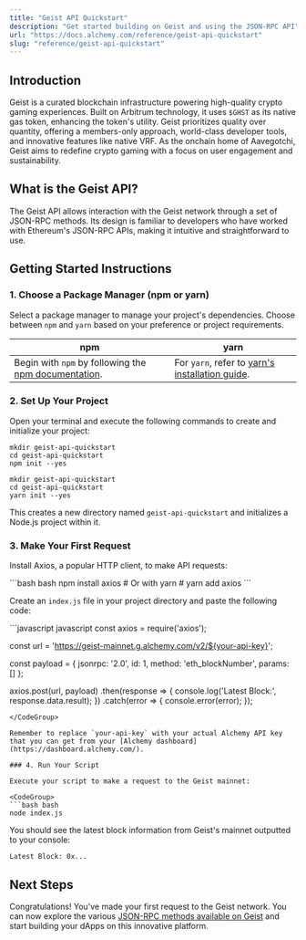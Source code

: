 ```yaml
---
title: "Geist API Quickstart"
description: "Get started building on Geist and using the JSON-RPC API"
url: "https://docs.alchemy.com/reference/geist-api-quickstart"
slug: "reference/geist-api-quickstart"
---
```


## Introduction

Geist is a curated blockchain infrastructure powering high-quality crypto gaming experiences. Built on Arbitrum technology, it uses `$GHST` as its native gas token, enhancing the token's utility. Geist prioritizes quality over quantity, offering a members-only approach, world-class developer tools, and innovative features like native VRF. As the onchain home of Aavegotchi, Geist aims to redefine crypto gaming with a focus on user engagement and sustainability.

## What is the Geist API?

The Geist API allows interaction with the Geist network through a set of JSON-RPC methods. Its design is familiar to developers who have worked with Ethereum's JSON-RPC APIs, making it intuitive and straightforward to use.

## Getting Started Instructions

### 1. Choose a Package Manager (npm or yarn)

Select a package manager to manage your project's dependencies. Choose between `npm` and `yarn` based on your preference or project requirements.

| npm                                                                                                                       | yarn                                                                                                |
| ------------------------------------------------------------------------------------------------------------------------- | --------------------------------------------------------------------------------------------------- |
| Begin with `npm` by following the [npm documentation](https://docs.npmjs.com/downloading-and-installing-node-js-and-npm). | For `yarn`, refer to [yarn's installation guide](https://classic.yarnpkg.com/lang/en/docs/install). |

### 2. Set Up Your Project

Open your terminal and execute the following commands to create and initialize your project:

```shell
mkdir geist-api-quickstart
cd geist-api-quickstart
npm init --yes
```

```shell
mkdir geist-api-quickstart
cd geist-api-quickstart
yarn init --yes
```

This creates a new directory named `geist-api-quickstart` and initializes a Node.js project within it.

### 3. Make Your First Request

Install Axios, a popular HTTP client, to make API requests:

<CodeGroup>
  ```bash bash
  npm install axios
  # Or with yarn
  # yarn add axios
  ```
</CodeGroup>

Create an `index.js` file in your project directory and paste the following code:

<CodeGroup>
  ```javascript javascript
  const axios = require('axios');

  const url = 'https://geist-mainnet.g.alchemy.com/v2/${your-api-key}';

  const payload = {
    jsonrpc: '2.0',
    id: 1,
    method: 'eth_blockNumber',
    params: []
  };

  axios.post(url, payload)
    .then(response => {
      console.log('Latest Block:', response.data.result);
    })
    .catch(error => {
      console.error(error);
    });
  ```
</CodeGroup>

Remember to replace `your-api-key` with your actual Alchemy API key that you can get from your [Alchemy dashboard](https://dashboard.alchemy.com/).

### 4. Run Your Script

Execute your script to make a request to the Geist mainnet:

<CodeGroup>
  ```bash bash
  node index.js
  ```
</CodeGroup>

You should see the latest block information from Geist's mainnet outputted to your console:

```shell
Latest Block: 0x...
```

## Next Steps

Congratulations! You've made your first request to the Geist network. You can now explore the various [JSON-RPC methods available on Geist](/reference/geist-api-endpoints) and start building your dApps on this innovative platform.
